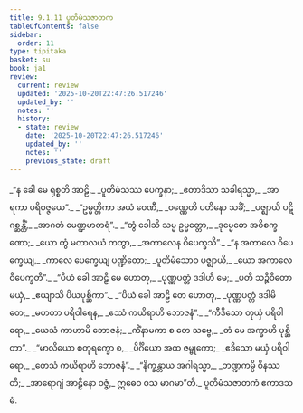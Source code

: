 ```yaml
---
title: 9.1.11 ပူတိမံသဇာတက
tableOfContents: false
sidebar:
  order: 11
type: tipitaka
basket: su
book: ja1
review:
  current: review
  updated: '2025-10-20T22:47:26.517246'
  updated_by: ''
  notes: ''
  history:
  - state: review
    date: '2025-10-20T22:47:26.517246'
    updated_by: ''
    notes: ''
    previous_state: draft
---
```



<DynamicBreadcrumb />


<ReviewStatus review={frontmatter.review} showDetails={true} />

<HypothesisAnnotation frontmatter={frontmatter} />

<Division number="96" book="ja1" e="ch" v="22" p="198">

<Paragraph number="1886" type="verses" book="ja1">
_“န ခေါ မေ ရုစ္စတိ အာဠိ,_  
_ပူတိမံသဿ ပေက္ခနာ;_  
_ဧတာဒိသာ သခါရသ္မာ,_  
_အာရကာ ပရိဝဇ္ဇယေ”._  

</Paragraph>

</Division>
<Division number="97" book="ja1" e="ch" v="22" p="198">

<Paragraph number="1887" type="verses" book="ja1">
_“ဥမ္မတ္တိကာ အယံ ဝေဏီ,_  
_ဝဏ္ဏေတိ ပတိနော သခိံ;_  
_ပဇ္ဈာယိ ပဋိဂစ္ဆန္တိံ,_  
_အာဂတံ မေဏ္ဍမာတရံ”._  

</Paragraph>

</Division>
<Division number="98" book="ja1" e="ch" v="22" p="198">

<Paragraph number="1888" type="verses" book="ja1">
_“တွံ ခေါသိ သမ္မ ဥမ္မတ္တော,_  
_ဒုမ္မေဓော အဝိစက္ခဏော;_  
_ယော တွံ မတာလယံ ကတွာ,_  
_အကာလေန ဝိပေက္ခသိ”._  

</Paragraph>

</Division>
<Division number="99" book="ja1" e="ch" v="22" p="198">

<Paragraph number="1889" type="verses" book="ja1">
_“န အကာလေ ဝိပေက္ခေယျ,_  
_ကာလေ ပေက္ခေယျ ပဏ္ဍိတော;_  
_ပူတိမံသောဝ ပဇ္ဈာယိ,_  
_ယော အကာလေ ဝိပေက္ခတိ”._  

</Paragraph>

</Division>
<Division number="100" book="ja1" e="ch" v="22" p="198">

<Paragraph number="1890" type="verses" book="ja1">
_“ပိယံ ခေါ အာဠိ မေ ဟောတု,_  
_ပုဏ္ဏပတ္တံ ဒဒါဟိ မေ;_  
_ပတိ သဉ္ဇီဝိတော မယှံ,_  
_ဧယျာသိ ပိယပုစ္ဆိကာ”._  

</Paragraph>

</Division>
<Division number="101" book="ja1" e="ch" v="22" p="198">

<Paragraph number="1891" type="verses" book="ja1">
_“ပိယံ ခေါ အာဠိ တေ ဟောတု,_  
_ပုဏ္ဏပတ္တံ ဒဒါမိ တေ;_  
_မဟတာ ပရိဝါရေန,_  
_ဧဿံ ကယိရာဟိ ဘောဇနံ”._  

</Paragraph>

</Division>
<Division number="102" book="ja1" e="ch" v="22" p="198">

<Paragraph number="1892" type="verses" book="ja1">
_“ကီဒိသော တုယှံ ပရိဝါရော,_  
_ယေသံ ကာဟာမိ ဘောဇနံ;_  
_ကိံနာမကာ စ တေ သဗ္ဗေ,_  
_တံ မေ အက္ခာဟိ ပုစ္ဆိတာ”._  

</Paragraph>

</Division>
<Division number="103" book="ja1" e="ch" v="22" p="198">

<Paragraph number="1893" type="verses" book="ja1">
_“မာလိယော စတုရက္ခော စ,_  
_ပိင်္ဂိယော အထ ဇမ္ဗုကော;_  
_ဧဒိသော မယှံ ပရိဝါရော,_  
_တေသံ ကယိရာဟိ ဘောဇနံ”._  

</Paragraph>

</Division>
<Division number="104" book="ja1" e="ch" v="22" p="198">

<Paragraph number="1894" type="verses" book="ja1">
_“နိက္ခန္တာယ အဂါရသ္မာ,_  
_ဘဏ္ဍကမ္ပိ ဝိနဿတိ;_  
_အာရောဂျံ အာဠိနော ဝဇ္ဇံ,_  
ဣဓေဝ ဝသ မာဂမာ”တိ._  


</Paragraph>
</Division>

<Paragraph number="1895" type="center" book="ja1">
ပူတိမံသဇာတကံ ဧကာဒသမံ.
</Paragraph>